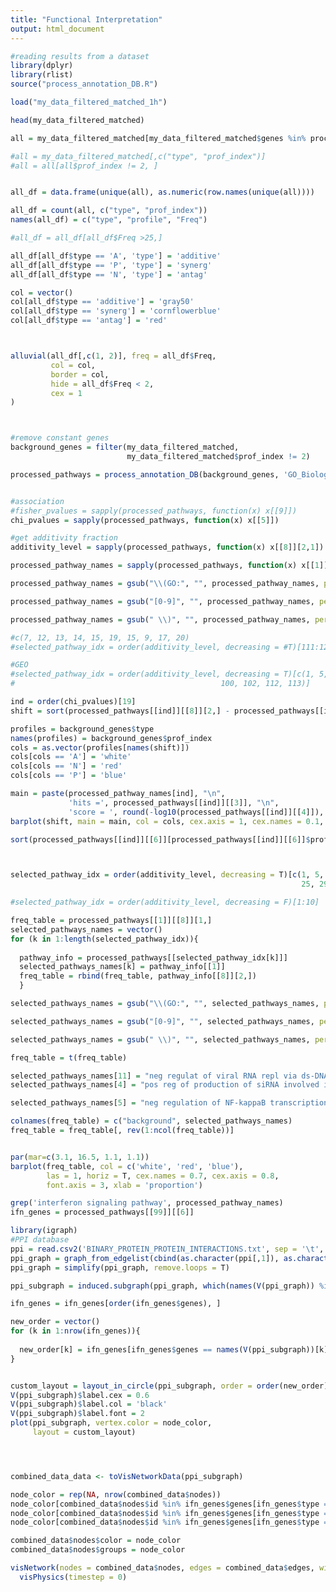 ```yaml
---
title: "Functional Interpretation"
output: html_document
---
```


```r
#reading results from a dataset
library(dplyr)
library(rlist)
source("process_annotation_DB.R")

load("my_data_filtered_matched_1h")

head(my_data_filtered_matched)

all = my_data_filtered_matched[my_data_filtered_matched$genes %in% processed_pathways[[153]][[6]]$genes, c("type", "prof_index")]

#all = my_data_filtered_matched[,c("type", "prof_index")]
#all = all[all$prof_index != 2, ]


all_df = data.frame(unique(all), as.numeric(row.names(unique(all))))

all_df = count(all, c("type", "prof_index"))
names(all_df) = c("type", "profile", "Freq")

#all_df = all_df[all_df$Freq >25,]

all_df[all_df$type == 'A', 'type'] = 'additive'
all_df[all_df$type == 'P', 'type'] = 'synerg'
all_df[all_df$type == 'N', 'type'] = 'antag'

col = vector()
col[all_df$type == 'additive'] = 'gray50'
col[all_df$type == 'synerg'] = 'cornflowerblue'
col[all_df$type == 'antag'] = 'red'



alluvial(all_df[,c(1, 2)], freq = all_df$Freq,
         col = col,
         border = col,
         hide = all_df$Freq < 2,
         cex = 1
)



#remove constant genes
background_genes = filter(my_data_filtered_matched, 
                          my_data_filtered_matched$prof_index != 2)

processed_pathways = process_annotation_DB(background_genes, 'GO_Biological_Process_2017b.txt')


#association
#fisher_pvalues = sapply(processed_pathways, function(x) x[[9]])
chi_pvalues = sapply(processed_pathways, function(x) x[[5]])

#get additivity fraction
additivity_level = sapply(processed_pathways, function(x) x[[8]][2,1])

processed_pathway_names = sapply(processed_pathways, function(x) x[[1]])

processed_pathway_names = gsub("\\(GO:", "", processed_pathway_names, perl=TRUE)

processed_pathway_names = gsub("[0-9]", "", processed_pathway_names, perl=TRUE)

processed_pathway_names = gsub(" \\)", "", processed_pathway_names, perl=TRUE)

#c(7, 12, 13, 14, 15, 19, 15, 9, 17, 20)
#selected_pathway_idx = order(additivity_level, decreasing = #T)[111:120]

#GEO
#selected_pathway_idx = order(additivity_level, decreasing = T)[c(1, 5, 25, 26, 28, 29, 30, 32, 33, 44, 56, 57, 64, 65, 73, 77, 79, 86,
#                                              100, 102, 112, 113)]

ind = order(chi_pvalues)[19]
shift = sort(processed_pathways[[ind]][[8]][2,] - processed_pathways[[ind]][[8]][1,]) 

profiles = background_genes$type
names(profiles) = background_genes$prof_index
cols = as.vector(profiles[names(shift)])
cols[cols == 'A'] = 'white'
cols[cols == 'N'] = 'red'
cols[cols == 'P'] = 'blue'

main = paste(processed_pathway_names[ind], "\n",
             'hits =', processed_pathways[[ind]][[3]], "\n",
             'score = ', round(-log10(processed_pathways[[ind]][[4]]), 2))
barplot(shift, main = main, col = cols, cex.axis = 1, cex.names = 0.1, cex.main = 0.8)

sort(processed_pathways[[ind]][[6]][processed_pathways[[ind]][[6]]$prof_index == 3, 'genes'])



selected_pathway_idx = order(additivity_level, decreasing = T)[c(1, 5, 18, 26, 
                                                                 25, 29, 30, 32, 33, 56, 57, 66, 77, 100, 112, 113)]

#selected_pathway_idx = order(additivity_level, decreasing = F)[1:10]

freq_table = processed_pathways[[1]][[8]][1,]
selected_pathways_names = vector()
for (k in 1:length(selected_pathway_idx)){
  
  pathway_info = processed_pathways[[selected_pathway_idx[k]]]
  selected_pathways_names[k] = pathway_info[[1]]
  freq_table = rbind(freq_table, pathway_info[[8]][2,])
  }

selected_pathways_names = gsub("\\(GO:", "", selected_pathways_names, perl=TRUE)

selected_pathways_names = gsub("[0-9]", "", selected_pathways_names, perl=TRUE)

selected_pathways_names = gsub(" \\)", "", selected_pathways_names, perl=TRUE)

freq_table = t(freq_table)

selected_pathways_names[11] = "neg regulat of viral RNA repl via ds-DNA intermediate"
selected_pathways_names[4] = "pos reg of production of siRNA involved in RNA interference"

selected_pathways_names[5] = "neg regulation of NF-kappaB transcription factor activity"

colnames(freq_table) = c("background", selected_pathways_names)
freq_table = freq_table[, rev(1:ncol(freq_table))]


par(mar=c(3.1, 16.5, 1.1, 1.1))
barplot(freq_table, col = c('white', 'red', 'blue'), 
        las = 1, horiz = T, cex.names = 0.7, cex.axis = 0.8,
        font.axis = 3, xlab = 'proportion')

```


```r
grep('interferon signaling pathway', processed_pathway_names)
ifn_genes = processed_pathways[[99]][[6]]

library(igraph)
#PPI database
ppi = read.csv2('BINARY_PROTEIN_PROTEIN_INTERACTIONS.txt', sep = '\t', stringsAsFactors = FALSE)
ppi_graph = graph_from_edgelist(cbind(as.character(ppi[,1]), as.character(ppi[,4])), directed = FALSE)
ppi_graph = simplify(ppi_graph, remove.loops = T)

ppi_subgraph = induced.subgraph(ppi_graph, which(names(V(ppi_graph)) %in% ifn_genes$genes))

ifn_genes = ifn_genes[order(ifn_genes$genes), ]

new_order = vector()
for (k in 1:nrow(ifn_genes)){
  
  new_order[k] = ifn_genes[ifn_genes$genes == names(V(ppi_subgraph))[k], 'type']
}


custom_layout = layout_in_circle(ppi_subgraph, order = order(new_order))
V(ppi_subgraph)$label.cex = 0.6
V(ppi_subgraph)$label.col = 'black'
V(ppi_subgraph)$label.font = 2
plot(ppi_subgraph, vertex.color = node_color,
     layout = custom_layout)




combined_data_data <- toVisNetworkData(ppi_subgraph)

node_color = rep(NA, nrow(combined_data$nodes))
node_color[combined_data$nodes$id %in% ifn_genes$genes[ifn_genes$type == 'A']] = 'gray'
node_color[combined_data$nodes$id %in% ifn_genes$genes[ifn_genes$type == 'N']] = 'red'
node_color[combined_data$nodes$id %in% ifn_genes$genes[ifn_genes$type == 'P']] = 'blue'

combined_data$nodes$color = node_color
combined_data$nodes$groups = node_color

visNetwork(nodes = combined_data$nodes, edges = combined_data$edges, width = "100%") %>% visIgraphLayout(type = "full") %>%
  visPhysics(timestep = 0) 

```